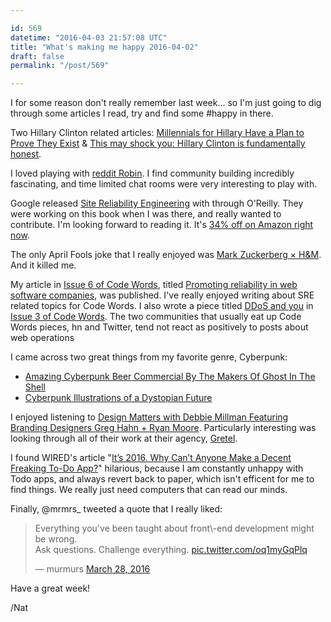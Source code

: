```yaml
---

id: 569
datetime: "2016-04-03 21:57:08 UTC"
title: "What's making me happy 2016-04-02"
draft: false
permalink: "/post/569"

---
```


I for some reason don't really remember last week... so I'm just going to dig through some articles I read, try and find some #happy in there.

Two Hillary Clinton related articles: [Millennials for Hillary Have a Plan to Prove They Exist](http://www.wired.com/2016/03/millennials-hillary-plan-prove-exist/) & [This may shock you: Hillary Clinton is fundamentally honest](http://www.theguardian.com/commentisfree/2016/mar/28/hillary-clinton-honest-transparency-jill-abramson).

I loved playing with [reddit Robin](http://www.redditblog.com/2016/04/robin.html). I find community building incredibly fascinating, and time limited chat rooms were very interesting to play with.

Google released [Site Reliability Engineering](http://shop.oreilly.com/product/0636920041528.do) with through O'Reilly. They were working on this book when I was there, and really wanted to contribute. I'm looking forward to reading it.  It's [34% off on Amazon right now](http://amzn.to/1RVWHYr).

The only April Fools joke that I really enjoyed was [Mark Zuckerberg × H&M](http://markforhm.com/). And it killed me.

My article in [Issue 6 of Code Words](https://codewords.recurse.com/issues/six), titled [Promoting reliability in web software companies](https://codewords.recurse.com/issues/six/promoting-reliability-in-web-software-companies), was published. I've really enjoyed writing about SRE related topics for Code Words. I also wrote a piece titled [DDoS and you](https://codewords.recurse.com/issues/three/ddos-and-you) in [Issue 3 of Code Words](https://codewords.recurse.com/issues/three). The two communities that usually eat up Code Words pieces, hn and Twitter, tend not react as positively to posts about web operations

I came across two great things from my favorite genre, Cyberpunk:

* [Amazing Cyberpunk Beer Commercial By The Makers Of Ghost In The Shell](http://io9.gizmodo.com/amazing-cyberpunk-beer-commercial-by-the-makers-of-ghos-1554510274)
* [Cyberpunk Illustrations of a Dystopian Future](http://thecreatorsproject.vice.com/blog/cyberpunk-art-book-gonzales)

I enjoyed listening to [Design Matters with Debbie Millman Featuring Branding Designers Greg Hahn \+ Ryan Moore](http://designobserver.com/feature/greg-hahn--ryan-moore/39250/). Particularly interesting was looking through all of their work at their agency, [Gretel](http://gretelny.com/).

I found WIRED's article "[It’s 2016. Why Can’t Anyone Make a Decent Freaking To\-Do App?](http://www.wired.com/2016/03/best-to-do-list-app?mbid=social_fb)" hilarious, because I am constantly unhappy with Todo apps, and always revert back to paper, which isn't efficent for me to find things. We really just need computers that can read our minds.

Finally, @mrmrs\_ tweeted a quote that I really liked:

<blockquote class="twitter-tweet" data-lang="en"><p lang="en" dir="ltr">Everything you&#39;ve been taught about front\-end development might be wrong. <br>Ask questions. Challenge everything. <a href="https://t.co/oq1myGqPlq">pic.twitter.com/oq1myGqPlq</a></p>&mdash; murmurs <a href="https://twitter.com/mrmrs\_/status/714594239502557184">March 28, 2016</a></blockquote>
<script async src="//platform.twitter.com/widgets.js" charset="utf-8"></script>

Have a great week\!

/Nat
